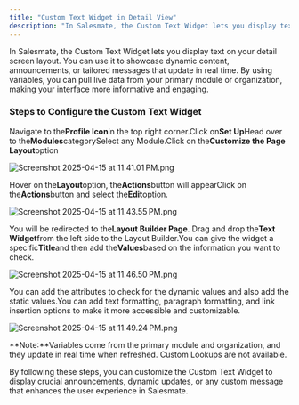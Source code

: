 ```yaml
---
title: "Custom Text Widget in Detail View"
description: "In Salesmate, the Custom Text Widget lets you display text on your detail screen layout. You can use it to showcase dynamic content, announcements, or..."
---
```


In Salesmate, the Custom Text Widget lets you display text on your detail screen layout. You can use it to showcase dynamic content, announcements, or tailored messages that update in real time. By using variables, you can pull live data from your primary module or organization, making your interface more informative and engaging.

### Steps to Configure the Custom Text Widget

Navigate to the**Profile Icon**in the top right corner.Click on**Set Up**Head over to the**Modules**categorySelect any Module.Click on the**Customize the Page Layout**option

![Screenshot 2025-04-15 at 11.41.01 PM.png](./images/Screenshot-2025-04-15-at-11.41.01-PM.png)

Hover on the**Layout**option, the**Actions**button will appearClick on the**Actions**button and select the**Edit**option.

![Screenshot 2025-04-15 at 11.43.55 PM.png](./images/Screenshot-2025-04-15-at-11.43.55-PM.png)

You will be redirected to the**Layout Builder Page**. Drag and drop the**Text Widget**from the left side to the Layout Builder.You can give the widget a specific**Title**and then add the**Values**based on the information you want to check.

![Screenshot 2025-04-15 at 11.46.50 PM.png](./images/Screenshot-2025-04-15-at-11.46.50-PM.png)

You can add the attributes to check for the dynamic values and also add the static values.You can add text formatting, paragraph formatting, and link insertion options to make it more accessible and customizable.

![Screenshot 2025-04-15 at 11.49.24 PM.png](./images/Screenshot-2025-04-15-at-11.49.24-PM.png)

**Note:**Variables come from the primary module and organization, and they update in real time when refreshed. Custom Lookups are not available.

By following these steps, you can customize the Custom Text Widget to display crucial announcements, dynamic updates, or any custom message that enhances the user experience in Salesmate.
